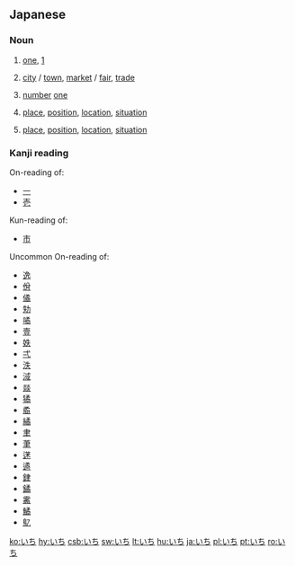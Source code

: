 ==Japanese==

===Noun===
{{ja-noun|h|rom=ichi}}

# {{ja-def|一}} [[one]], [[1]]
# {{ja-def|市}} [[city]] / [[town]],  [[market]] / [[fair]], [[trade]]
# {{ja-def|壱}} [[number]] [[one]]
# {{ja-def|位置}} [[place]], [[position]], [[location]], [[situation]]
# {{ja-def|位地}} [[place]], [[position]], [[location]], [[situation]]

===Kanji reading===
{{ja-kanjireading|rom=ichi}}
;On-reading of:
*[[一]] 
*[[壱]]
;Kun-reading of:
*[[市]]
;Uncommon On-reading of:
{{ja-attention|should there be a separate section like this?}}
*[[逸]] 
*[[佾]] 
*[[僪]] 
*[[劮]] 
*[[噊]] 
*[[壹]]
*[[妷]] 
*[[弌]] 
*[[泆]] 
*[[淢]] 
*[[燚]] 
*[[獝]] 
*[[矞]] 
*[[繘]] 
*[[聿]] 
*[[茟]] 
*[[蒁]] 
*[[遹]] 
*[[銉]] 
*[[鐍]] 
*[[霱]] 
*[[鱊]] 
*[[鳦]]

[[ko:いち]]
[[hy:いち]]
[[csb:いち]]
[[sw:いち]]
[[lt:いち]]
[[hu:いち]]
[[ja:いち]]
[[pl:いち]]
[[pt:いち]]
[[ro:いち]]